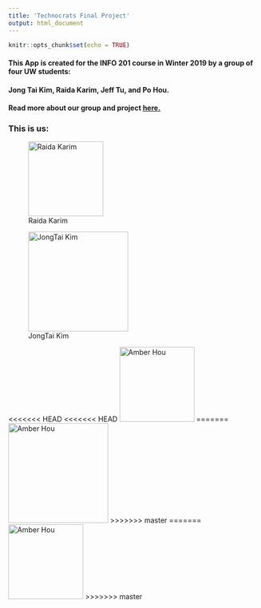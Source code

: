 ```yaml
---
title: 'Technocrats Final Project'
output: html_document
---
```


```r
knitr::opts_chunk$set(echo = TRUE)
```



#### This App is created for the INFO 201 course in Winter 2019 by a group of four UW students:

#### **Jong Tai Kim, Raida Karim, Jeff Tu, and Po Hou.**




#### Read more about our group and project [here.](https://github.com/warandstar/af4_finalproject/blob/master/README.md)









### This is us:

![Raida Karim](./img/img_raida.jpg){width=150px}

![JongTai Kim](./img/img_jongtai.png){width=200px}

<<<<<<< HEAD
<<<<<<< HEAD
![Amber Hou](./img/IMG_Amber.jpg){width=150px}
=======
![Amber Hou](./img/IMG_Amber.jpg){width=200px}
>>>>>>> master
=======
![Amber Hou](./img/IMG_Amber.jpg){width=150px}
>>>>>>> master
